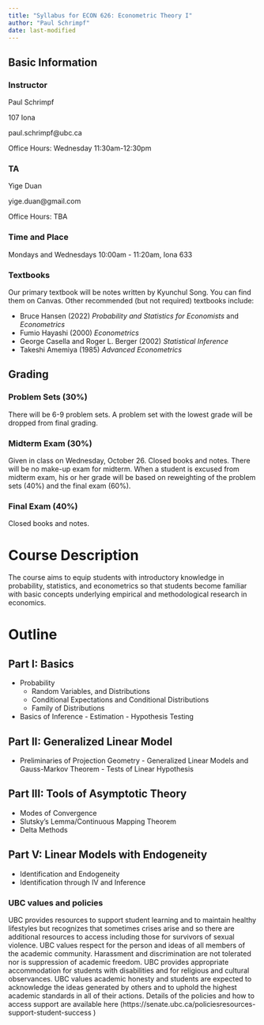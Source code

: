 ```yaml
---
title: "Syllabus for ECON 626: Econometric Theory I"
author: "Paul Schrimpf"
date: last-modified
---
```


## Basic Information

### Instructor

Paul Schrimpf

107 Iona

paul.schrimpf@ubc.ca

Office Hours: Wednesday 11:30am-12:30pm

### TA

Yige Duan

yige.duan@gmail.com

Office Hours: TBA


### Time and Place

Mondays and Wednesdays 10:00am - 11:20am, Iona 633

### Textbooks

Our primary textbook will be notes written by Kyunchul Song. You can find them on Canvas. Other recommended (but not required) textbooks include:

- Bruce Hansen (2022) *Probability and Statistics for Economists* and *Econometrics*
- Fumio Hayashi (2000) *Econometrics*
- George Casella and Roger L. Berger (2002) *Statistical Inference*
- Takeshi Amemiya (1985) *Advanced Econometrics*


## Grading

### Problem Sets (30%)

There will be 6-9 problem sets. A problem set with the lowest grade
will be dropped from final grading.

### Midterm Exam (30%)

Given in class on Wednesday, October 26. Closed books and notes.
There will be no make-up exam for midterm. When a student is excused
from midterm exam, his or her grade will be based on reweighting of
the problem sets (40%) and the final exam (60%).

### Final Exam (40%)

Closed books and notes.


# Course Description

The course aims to equip students with introductory knowledge in
probability, statistics, and econometrics so that students become
familiar with basic concepts underlying empirical and methodological
research in economics.

# Outline

## Part I: Basics

  -  Probability
        - Random Variables, and Distributions
        - Conditional Expectations and Conditional Distributions
        - Family of Distributions
  - Basics of Inference
        - Estimation
        - Hypothesis Testing

## Part II: Generalized Linear Model

   - Preliminaries of Projection Geometry
    - Generalized Linear Models and Gauss-Markov Theorem
    - Tests of Linear Hypothesis

## Part III: Tools of Asymptotic Theory

   - Modes of Convergence
   - Slutsky’s Lemma/Continuous Mapping Theorem
   - Delta Methods

## Part V: Linear Models with Endogeneity

   - Identification and Endogeneity
   - Identification through IV and Inference



::: {.callout-note icon=false}

### UBC values and policies

UBC provides resources to support student learning and to maintain
healthy lifestyles but recognizes that sometimes crises arise and so
there are additional resources to access including those for survivors
of sexual violence. UBC values respect for the person and ideas of all
members of the academic community. Harassment and discrimination are
not tolerated nor is suppression of academic freedom. UBC provides
appropriate accommodation for students with disabilities and for
religious and cultural observances. UBC values academic honesty and
students are expected to acknowledge the ideas generated by others and
to uphold the highest academic standards in all of their
actions. Details of the policies and how to access support are
available here
(https://senate.ubc.ca/policiesresources-support-student-success
)

:::
